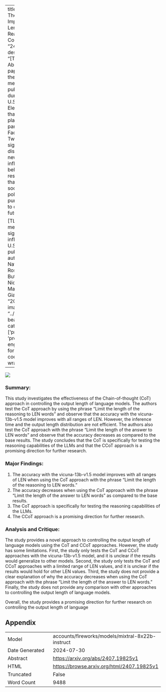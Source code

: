 
---
title: "Concise Thoughts: Impact of Output Length on LLM Reasoning and Cost"
id: "2407.19825v1"
description: "[TEXT] Abstract: This paper examines the role of social media in shaping public opinion during the 2016 U.S. Presidential Election. We find that social media platforms, particularly Facebook and Twitter, played a significant role in disseminating news and influencing voter behavior. Our results suggest that the use of social media for political purposes is likely to continue in future elections.

[TL;DR] Social media significantly influenced 2016 U.S. election public opinion."
author: Sania Nayab, Giulio Rossolini, Giorgio Buttazzo, Nicolamaria Manes, Fabrizio Giacomelli
date: "2024-07-29"
image: "../../../bayesian-beagle.png"
categories: ['programming', 'prompt-engineering']
format:
  html:
    code-overflow: wrap
---

![](../../../bayesian-beagle.png)

### Summary:

This study investigates the effectiveness of the Chain-of-thought (CoT) approach in controlling the output length of language models. The authors test the CoT approach by using the phrase "Limit the length of the reasoning to LEN words" and observe that the accuracy with the vicuna-13b-v1.5 model improves with all ranges of LEN. However, the inference time and the output length distribution are not efficient. The authors also test the CoT approach with the phrase "Limit the length of the answer to LEN words" and observe that the accuracy decreases as compared to the base results. The study concludes that the CoT is specifically for testing the reasoning capabilities of the LLMs and that the CCoT approach is a promising direction for further research.

### Major Findings:

1. The accuracy with the vicuna-13b-v1.5 model improves with all ranges of LEN when using the CoT approach with the phrase "Limit the length of the reasoning to LEN words."
2. The accuracy decreases when using the CoT approach with the phrase "Limit the length of the answer to LEN words" as compared to the base results.
3. The CoT approach is specifically for testing the reasoning capabilities of the LLMs.
4. The CCoT approach is a promising direction for further research.

### Analysis and Critique:

The study provides a novel approach to controlling the output length of language models using the CoT and CCoT approaches. However, the study has some limitations. First, the study only tests the CoT and CCoT approaches with the vicuna-13b-v1.5 model, and it is unclear if the results would generalize to other models. Second, the study only tests the CoT and CCoT approaches with a limited range of LEN values, and it is unclear if the results would hold for other LEN values. Third, the study does not provide a clear explanation of why the accuracy decreases when using the CoT approach with the phrase "Limit the length of the answer to LEN words." Finally, the study does not provide any comparison with other approaches to controlling the output length of language models.

Overall, the study provides a promising direction for further research on controlling the output length of language

## Appendix

|          |          |
|----------|----------|
| Model     | accounts/fireworks/models/mixtral-8x22b-instruct       |
| Date Generated     | 2024-07-30       |
| Abstract | [https://arxiv.org/abs/2407.19825v1](https://arxiv.org/abs/2407.19825v1)        |
| HTML     | [https://browse.arxiv.org/html/2407.19825v1](https://browse.arxiv.org/html/2407.19825v1)       |
| Truncated       | False       |
| Word Count       | 9488       |